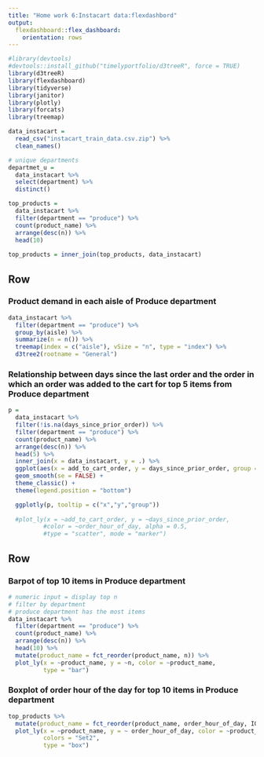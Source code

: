 ```yaml
---
title: "Home work 6:Instacart data:flexdashbord"
output: 
  flexdashboard::flex_dashboard:
    orientation: rows
---
```


```r
#library(devtools)
#devtools::install_github("timelyportfolio/d3treeR", force = TRUE)
library(d3treeR)
library(flexdashboard)
library(tidyverse)
library(janitor)
library(plotly)
library(forcats)
library(treemap)
```

```r
data_instacart = 
  read_csv("instacart_train_data.csv.zip") %>%
  clean_names()

# unique departments
departmet_u = 
  data_instacart %>%
  select(department) %>%
  distinct()

top_products =
  data_instacart %>%
  filter(department == "produce") %>%
  count(product_name) %>% 
  arrange(desc(n)) %>%
  head(10) 
  
top_products = inner_join(top_products, data_instacart)  
```



Row 
-----------------------------------------------------------------------

### Product demand in each aisle of Produce department 

```r
data_instacart %>% 
  filter(department == "produce") %>%
  group_by(aisle) %>%
  summarize(n = n()) %>% 
  treemap(index = c("aisle"), vSize = "n", type = "index") %>% 
  d3tree2(rootname = "General")
```

### Relationship between days since the last order and the order in which an order was added to the cart for top 5 items from Produce department  

```r
p =
  data_instacart %>% 
  filter(!is.na(days_since_prior_order)) %>%
  filter(department == "produce") %>%
  count(product_name) %>% 
  arrange(desc(n)) %>%
  head(5) %>%
  inner_join(x = data_instacart, y = .) %>% 
  ggplot(aes(x = add_to_cart_order, y = days_since_prior_order, group = product_name, color = product_name)) +
  geom_smooth(se = FALSE) +
  theme_classic() + 
  theme(legend.position = "bottom")

  ggplotly(p, tooltip = c("x","y","group"))
  
  #plot_ly(x = ~add_to_cart_order, y = ~days_since_prior_order,
          #color = ~order_hour_of_day, alpha = 0.5, 
          #type = "scatter", mode = "marker")
```


Row
-----------------------------------------------------------------------

### Barpot of top 10 items in Produce department  
```r
# numeric input = display top n
# filter by department 
# produce department has the most items
data_instacart %>%
  filter(department == "produce") %>%
  count(product_name) %>% 
  arrange(desc(n)) %>%
  head(10) %>%
  mutate(product_name = fct_reorder(product_name, n)) %>% 
  plot_ly(x = ~product_name, y = ~n, color = ~product_name, 
          type = "bar")
```


### Boxplot of order hour of the day for top 10 items in Produce department  

```r
top_products %>%
  mutate(product_name = fct_reorder(product_name, order_hour_of_day, IQR)) %>% 
  plot_ly(x = ~product_name, y = ~ order_hour_of_day, color = ~product_name,
          colors = "Set2",
          type = "box")
```

